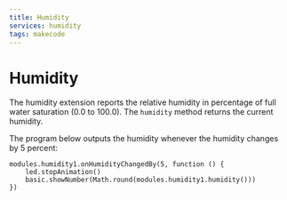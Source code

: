 ```yaml
---
title: Humidity
services: humidity
tags: makecode
---
```


# Humidity

The humidity extension reports the relative humidity
in percentage of full water saturation (0.0 to 100.0).
The `humidity` method returns the current humidity.

The program below outputs the humidity whenever the humidity
changes by 5 percent:

```blocks
modules.humidity1.onHumidityChangedBy(5, function () {
    led.stopAnimation()
    basic.showNumber(Math.round(modules.humidity1.humidity()))
})
```

<MakeCodeExtensionFooter serviceName="humidity" />